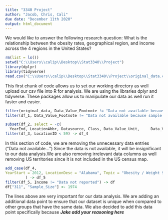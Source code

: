 ---
title: "3340 Project"
author: "Jacob, Chris, Cali"
due date: "December 11th 2020"
output: html_document
---

We would like to answer the following research question: What is the relationship between the obesity rates, geographical region, and income across the 4 regions in the United States?
```{r setup, include=FALSE}
rm(list = ls())
setwd("C:\\Users\\calip\\Desktop\\Stat3340\\Project")
library(dplyr)
library(tidyverse)
read.csv("C:\\Users\\calip\\Desktop\\Stat3340\\Project\\original_data.csv") -> original_data
```

This first chunk of code allows us to set our working directory as well upload our csv file into R for analysis. We are using the libraries dplyr and tidyverse. These packages allow us to manipulate our data  as well run it faster and easier. 

```{r}
filter(original_data, Data_Value_Footnote != "Data not available because sample size is insufficient.") -> df_1
filter(df_1, Data_Value_Footnote != "Data not available because sample size is insufficient.  If data only missing for the confidence interval, the confidence interval was not calculated.") -> df_2

subset(df_2, select = -c(
  YearEnd, LocationAbbr, Datasource, Class, Data_Value_Unit,     Data_Value_Type, Data_Value_Alt, Data_Value_Footnote,   DataValueTypeID, StratificationCategoryId1, StratificationID1, ClassID, TopicID, QuestionID)) -> df_3
filter(df_3, LocationID < 59) -> df_4
```

In this section of code, we are removing the unnecessary data entries ("Data not available...") Since the data is not available, it will be insignificant to our data analysis.We are also removing irrelevant data columns as well removing US territories since it is not included in the US census map. 

```{r}
add_case(df_4, 
YearStart = 2012, LocationDesc = "Alabama", Topic = "Obesity / Weight Status", Question = "Percent of adults aged 18 years and older who have obesity", Data_Value = 29.999, Data_Value_Footnote_Symbol = "", Low_Confidence_Limit = 23.999, High_Confidence_Limit = 33.499, Sample_Size = 1255, Total = "", Age.years. = "", Education = "", Gender = "", Income = "", Race.Ethnicity = "Asian", GeoLocation = "(32.84057112200048, -86.63186076199969)", LocationID = 1, StratificationCategory1 = "Race/Ethnicity", Stratification1 = "Asian"         
         ) -> df_5
filter(df_5, Income != "Data not reported") -> df
df["311", "Sample_Size"] <- 1974
```

The lines above are very important for our data analysis. We are adding an additional data point to ensure that our dataset is unique when compared to other groups that have the same data. We also decided to add this data point specifically because ___Jake add your reasoning here___
